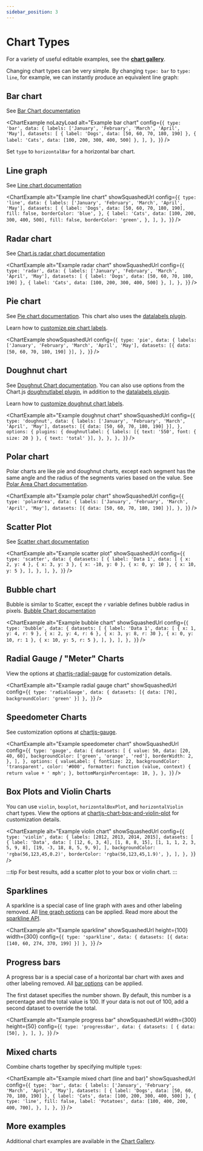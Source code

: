 ```yaml
---
sidebar_position: 3
---
```


# Chart Types


For a variety of useful editable examples, see the **[chart gallery](https://quickchart.io/gallery/)**.

Changing chart types can be very simple. By changing `type: bar` to `type: line`, for example, we can instantly produce an equivalent line graph:

## Bar chart

See [Bar Chart documentation](https://www.chartjs.org/docs/2.9.4/charts/bar.html)

<ChartExample
  noLazyLoad
  alt="Example bar chart"
  config={`{
  type: 'bar',
  data: {
    labels: ['January', 'February', 'March', 'April', 'May'],
    datasets: [
      { label: 'Dogs', data: [50, 60, 70, 180, 190] },
      { label: 'Cats', data: [100, 200, 300, 400, 500] },
    ],
  },
}`}
/>

<Admonition type="info">Set `type` to `horizontalBar` for a horizontal bar chart.</Admonition>

## Line graph

See [Line chart documentation](https://www.chartjs.org/docs/2.9.4/charts/line.html)

<ChartExample
  alt="Example line chart"
  showSquashedUrl
  config={`{
  type: 'line',
  data: {
    labels: ['January', 'February', 'March', 'April', 'May'],
    datasets: [
      {
        label: 'Dogs',
        data: [50, 60, 70, 180, 190],
        fill: false,
        borderColor: 'blue',
      },
      {
        label: 'Cats',
        data: [100, 200, 300, 400, 500],
        fill: false,
        borderColor: 'green',
      },
    ],
  },
}`}
/>

## Radar chart

See [Chart.js radar chart documentation](https://www.chartjs.org/docs/2.9.4/charts/radar.html)

<ChartExample
  alt="Example radar chart"
  showSquashedUrl
  config={`{
  type: 'radar',
  data: {
    labels: ['January', 'February', 'March', 'April', 'May'],
    datasets: [
      { label: 'Dogs', data: [50, 60, 70, 180, 190] },
      { label: 'Cats', data: [100, 200, 300, 400, 500] },
    ],
  },
}`}
/>

## Pie chart

See [Pie chart documentation](https://www.chartjs.org/docs/2.9.4/charts/doughnut.html). This chart also uses the [datalabels plugin](https://chartjs-plugin-datalabels.netlify.app/).

Learn how to [customize pie chart labels](/documentation/chart-js/custom-pie-doughnut-chart-labels/).

<ChartExample
  showSquashedUrl
  config={`{
  type: 'pie',
  data: {
    labels: ['January', 'February', 'March', 'April', 'May'],
    datasets: [{ data: [50, 60, 70, 180, 190] }],
  },
}`}
/>

## Doughnut chart

See [Doughnut Chart documentation](https://www.chartjs.org/docs/2.9.4/charts/doughnut.html). You can also use options from the Chart.js [doughnutlabel plugin](https://github.com/ciprianciurea/chartjs-plugin-doughnutlabel), in addition to the [datalabels plugin](https://chartjs-plugin-datalabels.netlify.app/).

Learn how to [customize doughnut chart labels](/documentation/chart-js/custom-pie-doughnut-chart-labels/).

<ChartExample
  alt="Example doughnut chart"
  showSquashedUrl
  config={`{
  type: 'doughnut',
  data: {
    labels: ['January', 'February', 'March', 'April', 'May'],
    datasets: [{ data: [50, 60, 70, 180, 190] }],
  },
  options: {
    plugins: {
      doughnutlabel: {
        labels: [{ text: '550', font: { size: 20 } }, { text: 'total' }],
      },
    },
  },
}`}
/>

## Polar chart

Polar charts are like pie and doughnut charts, except each segment has the same angle and the radius of the segments varies based on the value. See [Polar Area Chart documentation](https://www.chartjs.org/docs/2.9.4/charts/polar.html).

<ChartExample
  alt="Example polar chart"
  showSquashedUrl
  config={`{
  type: 'polarArea',
  data: {
    labels: ['January', 'February', 'March', 'April', 'May'],
    datasets: [{ data: [50, 60, 70, 180, 190] }],
  },
}`}
/>

## Scatter Plot

See [Scatter chart documentation](https://www.chartjs.org/docs/2.9.4/charts/scatter.html)

<ChartExample
  alt="Example scatter plot"
  showSquashedUrl
  config={`{
  type: 'scatter',
  data: {
    datasets: [
      {
        label: 'Data 1',
        data: [
          { x: 2, y: 4 },
          { x: 3, y: 3 },
          { x: -10, y: 0 },
          { x: 0, y: 10 },
          { x: 10, y: 5 },
        ],
      },
    ],
  },
}`}
/>

## Bubble chart

Bubble is similar to Scatter, except the `r` variable defines bubble radius in pixels. [Bubble Chart documentation](https://www.chartjs.org/docs/2.9.4/charts/bubble.html)

<ChartExample
  alt="Example bubble chart"
  showSquashedUrl
  config={`{
  type: 'bubble',
  data: {
    datasets: [
      {
        label: 'Data 1',
        data: [
          { x: 1, y: 4, r: 9 },
          { x: 2, y: 4, r: 6 },
          { x: 3, y: 8, r: 30 },
          { x: 0, y: 10, r: 1 },
          { x: 10, y: 5, r: 5 },
        ],
      },
    ],
  },
}`}
/>

## Radial Gauge / "Meter" Charts

View the options at [chartjs-radial-gauge](https://github.com/pandameister/chartjs-chart-radial-gauge#options) for customization details.

<ChartExample
  alt="Example radial gauge chart"
  showSquashedUrl
  config={`{
  type: 'radialGauge',
  data: { datasets: [{ data: [70], backgroundColor: 'green' }] },
}`}
/>

## Speedometer Charts

See customization options at [chartjs-gauge](https://github.com/haiiaaa/chartjs-gauge).

<ChartExample
  alt="Example speedometer chart"
  showSquashedUrl
  config={`{
  type: 'gauge',
  data: {
    datasets: [
      {
        value: 50,
        data: [20, 40, 60],
        backgroundColor: ['green', 'orange', 'red'],
        borderWidth: 2,
      },
    ],
  },
  options: {
    valueLabel: {
      fontSize: 22,
      backgroundColor: 'transparent',
      color: '#000',
      formatter: function (value, context) {
        return value + ' mph';
      },
      bottomMarginPercentage: 10,
    },
  },
}`}
/>

## Box Plots and Violin Charts

You can use `violin`, `boxplot`, `horizontalBoxPlot`, and `horizontalViolin` chart types. View the options at [chartjs-chart-box-and-violin-plot](https://github.com/datavisyn/chartjs-chart-box-and-violin-plot) for customization details.

<ChartExample
  alt="Example violin chart"
  showSquashedUrl
  config={`{
  type: 'violin',
  data: {
    labels: [2012, 2013, 2014, 2015],
    datasets: [
      {
        label: 'Data',
        data: [
          [12, 6, 3, 4],
          [1, 8, 8, 15],
          [1, 1, 1, 2, 3, 5, 9, 8],
          [19, -3, 18, 8, 5, 9, 9],
        ],
        backgroundColor: 'rgba(56,123,45,0.2)',
        borderColor: 'rgba(56,123,45,1.9)',
      },
    ],
  },
}`}
/>

:::tip
For best results, add a scatter plot to your box or violin chart.
:::

## Sparklines

A sparkline is a special case of line graph with axes and other labeling removed. All [line graph options](https://www.chartjs.org/docs/2.9.4/charts/line.html) can be applied. Read more about the [sparkline API](/documentation/sparkline-api/).

<ChartExample
  alt="Example sparkline"
  showSquashedUrl
  height={100}
  width={300}
  config={`{
  type: 'sparkline',
  data: { datasets: [{ data: [140, 60, 274, 370, 199] }] },
}`}
/>

## Progress bars

A progress bar is a special case of a horizontal bar chart with axes and other labeling removed. All [bar options](https://www.chartjs.org/docs/2.9.4/charts/bar.html) can be applied.

The first dataset specifies the number shown. By default, this number is a percentage and the total value is 100. If your data is not out of 100, add a second dataset to override the total.

<ChartExample
  alt="Example progress bar"
  showSquashedUrl
  width={300}
  height={50}
  config={`{
  type: 'progressBar',
  data: {
    datasets: [
      {
        data: [50],
      },
    ],
  },
}`}
/>

## Mixed charts

Combine charts together by specifying multiple `type`s:

<ChartExample
  alt="Example mixed chart (line and bar)"
  showSquashedUrl
  config={`{
  type: 'bar',
  data: {
    labels: ['January', 'February', 'March', 'April', 'May'],
    datasets: [
      { label: 'Dogs', data: [50, 60, 70, 180, 190] },
      { label: 'Cats', data: [100, 200, 300, 400, 500] },
      {
        type: 'line',
        fill: false,
        label: 'Potatoes',
        data: [100, 400, 200, 400, 700],
      },
    ],
  },
}`}
/>

## More examples

Additional chart examples are available in the [Chart Gallery](https://quickchart.io/gallery/).
